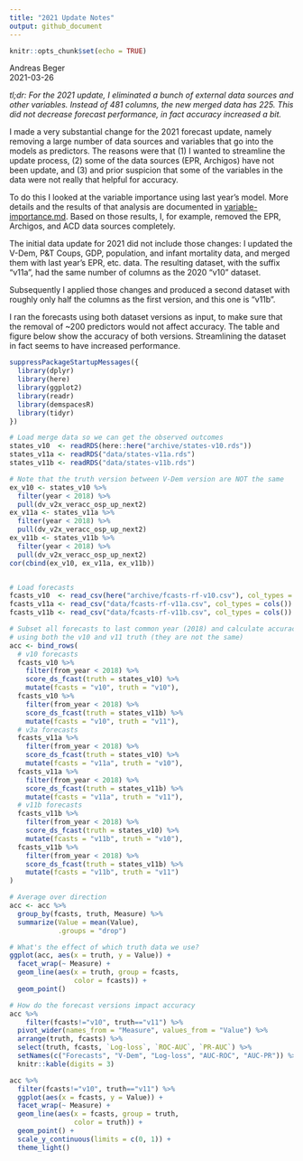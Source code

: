 ```yaml
---
title: "2021 Update Notes"
output: github_document
---
```


```r
knitr::opts_chunk$set(echo = TRUE)
```

Andreas Beger  
2021-03-26

_tl;dr: For the 2021 update, I eliminated a bunch of external data sources and other variables. Instead of 481 columns, the new merged data has 225. This did not decrease forecast performance, in fact accuracy increased a bit._

I made a very substantial change for the 2021 forecast update, namely removing a large number of data sources and variables that go into the models as predictors. The reasons were that (1) I wanted to streamline the update process, (2) some of the data sources (EPR, Archigos) have not been update, and (3) and prior suspicion that some of the variables in the data were not really that helpful for accuracy. 

To do this I looked at the variable importance using last year's model. More details and the results of that analysis are documented in [variable-importance.md](variable-importance.md). Based on those results, I, for example, removed the EPR, Archigos, and ACD data sources completely. 

The initial data update for 2021 did not include those changes: I updated the V-Dem, P&T Coups, GDP, population, and infant mortality data, and merged them with last year's EPR, etc. data. The resulting dataset, with the suffix "v11a", had the same number of columns as the 2020 "v10" dataset. 

Subsequently I applied those changes and produced a second dataset with roughly only half the columns as the first version, and this one is "v11b". 

I ran the forecasts using both dataset versions as input, to make sure that the removal of \~200 predictors would not affect accuracy. The table and figure below show the accuracy of both versions. Streamlining the dataset in fact seems to have increased performance. 


```r
suppressPackageStartupMessages({
  library(dplyr)
  library(here)
  library(ggplot2)
  library(readr)
  library(demspacesR)
  library(tidyr)
})

# Load merge data so we can get the observed outcomes
states_v10  <- readRDS(here::here("archive/states-v10.rds"))
states_v11a <- readRDS("data/states-v11a.rds")
states_v11b <- readRDS("data/states-v11b.rds")

# Note that the truth version between V-Dem version are NOT the same
ex_v10 <- states_v10 %>%
  filter(year < 2018) %>%
  pull(dv_v2x_veracc_osp_up_next2)
ex_v11a <- states_v11a %>%
  filter(year < 2018) %>%
  pull(dv_v2x_veracc_osp_up_next2)
ex_v11b <- states_v11b %>%
  filter(year < 2018) %>%
  pull(dv_v2x_veracc_osp_up_next2)
cor(cbind(ex_v10, ex_v11a, ex_v11b))


# Load forecasts
fcasts_v10  <- read_csv(here("archive/fcasts-rf-v10.csv"), col_types = cols())
fcasts_v11a <- read_csv("data/fcasts-rf-v11a.csv", col_types = cols())
fcasts_v11b <- read_csv("data/fcasts-rf-v11b.csv", col_types = cols())

# Subset all forecasts to last common year (2018) and calculate accuracy,
# using both the v10 and v11 truth (they are not the same)
acc <- bind_rows(
  # v10 forecasts
  fcasts_v10 %>%
    filter(from_year < 2018) %>%
    score_ds_fcast(truth = states_v10) %>%
    mutate(fcasts = "v10", truth = "v10"),
  fcasts_v10 %>%
    filter(from_year < 2018) %>%
    score_ds_fcast(truth = states_v11b) %>%
    mutate(fcasts = "v10", truth = "v11"),
  # v3a forecasts
  fcasts_v11a %>%
    filter(from_year < 2018) %>%
    score_ds_fcast(truth = states_v10) %>%
    mutate(fcasts = "v11a", truth = "v10"),
  fcasts_v11a %>%
    filter(from_year < 2018) %>%
    score_ds_fcast(truth = states_v11b) %>%
    mutate(fcasts = "v11a", truth = "v11"),
  # v11b forecasts
  fcasts_v11b %>%
    filter(from_year < 2018) %>%
    score_ds_fcast(truth = states_v10) %>%
    mutate(fcasts = "v11b", truth = "v10"),
  fcasts_v11b %>%
    filter(from_year < 2018) %>%
    score_ds_fcast(truth = states_v11b) %>%
    mutate(fcasts = "v11b", truth = "v11")
)

# Average over direction
acc <- acc %>%
  group_by(fcasts, truth, Measure) %>%
  summarize(Value = mean(Value),
            .groups = "drop")

# What's the effect of which truth data we use?
ggplot(acc, aes(x = truth, y = Value)) +
  facet_wrap(~ Measure) +
  geom_line(aes(x = truth, group = fcasts,
                color = fcasts)) +
  geom_point()
```

```r
# How do the forecast versions impact accuracy
acc %>%
    filter(fcasts!="v10", truth=="v11") %>% 
  pivot_wider(names_from = "Measure", values_from = "Value") %>% 
  arrange(truth, fcasts) %>%
  select(truth, fcasts, `Log-loss`, `ROC-AUC`, `PR-AUC`) %>%
  setNames(c("Forecasts", "V-Dem", "Log-loss", "AUC-ROC", "AUC-PR")) %>%
  knitr::kable(digits = 3)

acc %>%
  filter(fcasts!="v10", truth=="v11") %>%
  ggplot(aes(x = fcasts, y = Value)) +
  facet_wrap(~ Measure) +
  geom_line(aes(x = fcasts, group = truth,
                color = truth)) +
  geom_point() +
  scale_y_continuous(limits = c(0, 1)) +
  theme_light()
```

